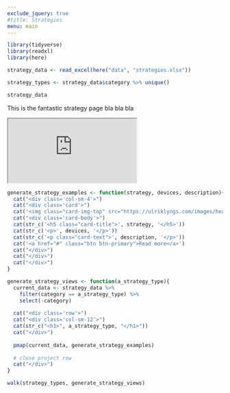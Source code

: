 ```yaml
---
exclude_jquery: true
#title: Strategies
menu: main
---
```


```r
library(tidyverse)
library(readxl)
library(here)

strategy_data <- read_excel(here("data", "strategies.xlsx"))

strategy_types <- strategy_data$category %>% unique()

strategy_data
```


::: {.strategy-page}

::: {.row .top-matter}
::: {.col-sm-9}
This is the fantastic strategy page bla bla bla
:::

::: {.col-sm-3}
::: {.embed-responsive .embed-responsive-16by9}
<iframe class='embed-responsive-item featured-work-graphic' src='https://www.youtube.com/embed/GCOnzStHQcM' allowfullscreen></iframe>
:::
:::

<!-- end row with top matter -->
:::

```r
generate_strategy_examples <- function(strategy, devices, description){
  cat("<div class='col-sm-4'>")
  cat("<div class='card'>")
  cat('<img class="card-img-top" src="https://ulriklyngs.com/images/headshot_small.jpg" alt="Card image cap">')
  cat("<div class='card-body'>")
  cat(str_c('<h5 class="card-title">', strategy, '</h5>'))
  cat(str_c('<p>', devices, '</p>'))
  cat(str_c('<p class="card-text">', description, '</p>'))
  cat('<a href="#" class="btn btn-primary">Read more</a>')
  cat("</div>")
  cat("</div>")
  cat("</div>")
}

generate_strategy_views <- function(a_strategy_type){
  current_data <- strategy_data %>% 
    filter(category == a_strategy_type) %>% 
    select(-category)
  
  cat("<div class='row'>")
  cat("<div class='col-sm-12'>")
  cat(str_c("<h1>", a_strategy_type, "</h1>"))
  cat("</div>")
  
  pmap(current_data, generate_strategy_examples)
  
  # close project row
  cat("</div>")
}

walk(strategy_types, generate_strategy_views)
```

<!-- end strategy page -->
:::